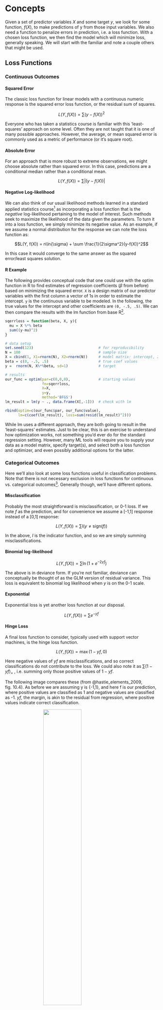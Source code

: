# Concepts


<span class="newthought">Given a set of predictor variables</span> $X$ and some target $y$, we look for some function, $f(X)$, to make predictions of y from those input variables.  We also need a function to penalize errors in prediction, i.e. a <span class="emph">loss function</span>.  With a chosen loss function, we then find the model which will minimize loss, generally speaking.  We will start with the familiar and note a couple others that might be used.


## Loss Functions

### Continuous Outcomes

#### Squared Error

The classic loss function for linear models with a continuous numeric response is the squared error loss function, or the residual sum of squares.


$$L(Y, f(X)) = \sum(y-f(X))^2$$

Everyone who has taken a statistics course is familiar with this 'least-squares' approach on some level.  Often they are not taught that it is one of many possible approaches.  However, the average, or <span class="emph">mean squared error</span> is commonly used as a metric of performance (or it's square root).



#### Absolute Error

For an approach that is more robust to extreme observations, we might choose absolute rather than squared error.  In this case, predictions are a conditional median rather than a conditional mean.


$$L(Y, f(X)) = \sum|(y-f(X))|$$

#### Negative Log-likelihood

We can also think of our usual likelihood methods learned in a standard applied statistics course[^maxlike] as incorporating a loss function that is the *negative* log-likelihood pertaining to the model of interest.  Such methods seek to maximize the likelihood of the data given the parameters. To turn it into a loss function, we simply minimize its negative value.  As an example, if we assume a normal distribution for the response we can note the loss function as:


$$L(Y, f(X)) = n\ln{\sigma} + \sum \frac{1}{2\sigma^2}(y-f(X))^2$$

In this case it would converge to the same answer as the squared error/least squares solution.


#### R Example

The following provides conceptual code that one could use with the <span class="func">optim</span> function in R to find estimates of regression coefficients ($\beta$ from before) based on minimizing the squared error.  `X` is a design matrix of our predictor variables with the first column a vector of 1s in order to estimate the intercept.  `y` is the continuous variable to be modeled.  In the following, the true values for the intercept and other coefficients are `(0, -.5, .5)`. We can then compare the results with the <span class="func">lm</span> function from base R[^optimfunc].


```r
sqerrloss = function(beta, X, y){
  mu = X %*% beta
  sum((y-mu)^2)
}

# data setup
set.seed(123)                              # for reproducibility
N = 100                                    # sample size
X = cbind(1, X1=rnorm(N), X2=rnorm(N))     # model matrix: intercept, 2 predictors
beta = c(0, -.5, .5)                       # true coef values
y =  rnorm(N, X%*%beta, sd=1)              # target

# results
our_func = optim(par=c(0,0,0),             # starting values
                 fn=sqerrloss, 
                 X=X, 
                 y=y, 
                 method='BFGS')
lm_result = lm(y ~ ., data.frame(X[,-1]))  # check with lm 

rbind(optim=c(our_func$par, our_func$value), 
      lm=c(coef(lm_result), loss=sum(resid(lm_result)^2)))
```

While <span class="func">lm</span> uses a different approach, they are both going to result in the 'least-squares' estimates.  Just to be clear, this is an exercise to understand how optimization works, not something you'd ever do for the standard regression setting.  However, many ML tools will require you to supply your data as a model matrix, specify target(s), and select both a loss function and optimizer, and even possibly additional options for the latter.



### Categorical Outcomes

Here we'll also look at some loss functions useful in classification problems. Note that there is not necessary exclusion in loss functions for continuous vs. categorical outcomes[^catregloss]. Generally though, we'll have different options.

#### Misclassification

Probably the most straightforward is misclassification, or 0-1 loss.  If we note $f$ as the prediction, and for convenience we assume a [-1,1] response instead of a [0,1] response:


$$L(Y, f(X)) = \sum I(y\neq \mathrm{sign}(f))$$

In the above, $I$ is the indicator function, and so we are simply summing misclassifications.


#### Binomial log-likelihood


$$L(Y, f(X)) = \sum \ln(1 + e^{-2yf})$$

The above is in deviance form. If you're not familiar, deviance can conceptually be thought of as the GLM version of residual variance.  This loss is equivalent to binomial log likelihood when $y$ is on the 0-1 scale.

#### Exponential

Exponential loss is yet another loss function at our disposal.


$$L(Y, f(X)) = \sum e^{-yf}$$

#### Hinge Loss

A final loss function to consider, typically used with support vector machines, is the hinge loss function.

$$L(Y, f(X)) = \max(1-yf, 0)$$

Here negative values of $yf$ are misclassifications, and so correct classifications do not contribute to the loss.  We could also note it as $\sum (1-yf)_+$ , i.e. summing only those positive values of $1-yf$.  

The following image compares these (from @hastie_elements_2009, fig. 10.4).  As before we are assuming y is {-1,1}, and here f is our prediction, where positive values are classified as 1 and negative values are classified as -1.  $yf$, the margin, is akin to the residual from regression, where positive values indicate correct classification.  

<img src="img/lossfuncs.png" style="display:block; margin: 0 auto;" width=50%>

Which of these might work best may be specific to the situation, but the gist is that they penalize negative values (misclassifications) more heavily and increasingly (except for misclassification error, which penalizes all misclassifications equally), with their primary difference in how heavy that penalty is.  


## Regularization

<span class="newthought">It is important to note</span> that a model fit to a single data set might do very well with the data at hand, but then suffer when predicting independent data[^biasvar].  Also, oftentimes we are interested in a 'best' subset of predictors among a great many, and in this scenario the estimated coefficients are overly optimistic.  This general issue can be improved by shrinking estimates toward zero, such that some of the performance in the initial fit is sacrificed for improvement with regard to prediction.

Penalized estimation will provide estimates with some shrinkage, and we can use it with little additional effort with our common procedures.  Concretely, let's apply this to the standard linear model, where we are finding estimates of $\beta$ that minimize the squared error loss.


$$\hat\beta = \underset{\beta}{\mathrm{arg\, min}} \sum{(y-X\beta)^2}$$

In words, we're finding the coefficients that minimize the sum of the squared residuals.  Now we just add a penalty component to the procedure as follows.


$$\hat\beta = \underset{\beta}{\mathrm{arg\, min}} \sum{(y-X\beta)^2} + \lambda\overset{p}{\underset{j=1}{\sum}}{\left|\beta_j\right|}$$

In the above equation, $\lambda$ is our penalty term[^penterm] for which larger values will result in more shrinkage.  It's applied to the $L_1$ or Manhattan norm of the coefficients, $\beta_1,\beta_2...\beta_p$, i.e. *not including the intercept* $\beta_0$, and is the sum of their absolute values (commonly referred to as the <span class="emph">lasso</span>[^lasso]). For generalized linear and additive models, we can conceptually express a penalized likelihood as follows:


$$l_p(\beta) = l(\beta) - \lambda\overset{p}{\underset{j=1}{\sum}}{\left|\beta_j\right|}$$

As we are maximizing the likelihood, the penalty is a subtraction, but nothing inherently different is shown.  If we are minimizing the negative (log) likelihood, we then add the penalty. This basic idea of adding a penalty term will be applied to all machine learning approaches, but as shown, we can apply such a tool to classical methods to boost prediction performance.

It should be noted that we can go about the regularization in different ways.  For example, using the squared $L_2$ norm results in what is called <span class="emph"></span> (a.k.a. Tikhonov regularization)[^lassobayes], and using a weighted combination of the lasso and ridge penalties gives us <span class="emph">elastic net</span> regularization. We'll see an example of this later.



### R Example

In the following example, we take a look at the lasso approach for a standard linear model.  We add the regularization component, with a fixed penalty $\lambda$ for demonstration purposes[^lambda].  However, you should insert your own values for $\lambda$ in the <span class="func">optim</span> line to see how the results are affected. I've also increased the number of predictors to 10.

```r
# data setup
set.seed(123)
N = 100
X = cbind(1, matrix(rnorm(N*10), ncol=10))
beta = runif(ncol(X))
y =  rnorm(N, X%*%beta, sd=2)

sqerrloss_reg = function(beta, X, y, lambda=.5){
  mu = X%*%beta
  # sum((y-mu)^2) + lambda*sum(abs(beta[-1])) # conceptual
  sum((y-mu)^2) + 2*length(y)*lambda*sum(abs(beta[-1])) # actual for lasso
}

lm_result = lm(y~., data.frame(X[,-1]) )
regularized_result = optim(par=rep(0, ncol(X)), 
                           fn=sqerrloss_reg, 
                           X=X, 
                           y=y, 
                           method='BFGS')
```
<br>


```r
rbind(`Standard LM`=coef(lm_result), 
      `Regularized Model`=regularized_result$par) %>% 
  t() %>% 
  round(3) %>% 
  datatable(options=list(dom='t', pageLength=11, ordering=F), 
            width='50%',
            class='compact|nowrap') %>%
  formatStyle(columns=0:3, backgroundColor='#fffff8')
```
<br>

From the above, we can see in this case that the penalized coefficients have indeed shrunk toward zero. Now we move to testing. Normally both the training and test sets will be a random split of the original set, for this demo we'll generate the test as we did with the training.

```r
# Create test data
N_test = 50
X_test = cbind(1, matrix(rnorm(N_test*10), ncol=10))
y_test = rnorm(N_test, X_test%*%beta, sd=2)

# fits on training set
fits_lm = fitted(lm_result, newdata = data.frame(X))
fits_reg = X%*%regularized_result$par

# loss on training set
data.frame(lm_train = crossprod(y - fits_lm),
           regularized_train = crossprod(y - fits_reg))

# fits on test set
fits_lm = predict(lm_result, newdata = data.frame(X_test))
fits_reg = X_test%*%regularized_result$par

# loss on test set
data.frame(lm_test = crossprod(y_test - fits_lm),
           regularized_test = crossprod(y_test - fits_reg))
```

We can see that the residual sum of squares has increased just a tad for the regularized fit on the training data.  On the test data however, the squared error loss is lower.


In general, we can add the same sort of penalty to any number of models, such as logistic regression, neural net models, recommender systems etc.  The primary goal again is to hopefully increase our ability to generalize the selected model to new data.  Note that the estimates produced are in fact *biased*, but we have decreased the variance with new predictions as a counterbalance, and this brings us to the topic of the next section.



## Bias-Variance Tradeoff

In most of science, we are concerned with reducing uncertainty in our knowledge of some phenomenon.  The more we know about the factors involved or related to some outcome of interest, the better we can predict that outcome upon the influx of new information.  The initial step is to take the data at hand, and determine how well a model or set of models fit the data in various fashions.  In many applications however, this part is also more or less the end of the game as well[^bigdata].

Unfortunately, such an approach, in which we only fit models to one data set, does not give a very good sense of <span class="emph">generalization</span> performance, i.e. the performance we would see with new data.  While typically not reported, most researchers, if they are spending appropriate time with the data, are actually testing a great many models, among which the 'best' is then provided in detail in the end report.  Without some generalization performance check however, such performance is overstated when it comes to new data.

In the following, consider a standard linear model scenario, e.g. with squared-error loss function and perhaps some regularization, and a data set in which we split the observations in some random fashion into a <span class='emph'>training set</span>, for initial model fit, and a <span class="emph">test set</span>, which will be kept separate and independent, and used to measure generalization performance[^tuning].  We note <span class="emph">training error</span> as the (average) loss over the training set, and <span class="emph">test error</span> as the (average) prediction error obtained when a model resulting from the training data is fit to the test data.  So, in addition to the previously noted goal of finding the 'best' model (<span class="emph">model selection</span>), we are interested further in estimating the prediction error with new data (<span class="emph">model performance</span>).

### Bias & Variance

We start[^biasvarref] with a true data generating process for some target $y$, expressed as a function of features $X$. We can specify the true model as 

$$y = f(X) + \epsilon$$

where $f(x)$ is the expected value of $y$ given $X$, i.e. $f(x) = E(y|X)$. The expected value of the error, $E(\epsilon)=0$, has some variance, $\textrm{Var}(\epsilon) = \sigma^2_\epsilon$.  In other words, we are talking about the standard regression model we all know and love.  Now we can conceptually think of the *expected prediction error* at a specific input $X = x_*$ as: 


$$\text{Error}_{x_*} = \text{Irreducible Error} + \text{Bias}^2 + \text{Variance}$$


To better understand this, think of training models over and over, each time with new training data, but testing each model at input $x_*$. The $\text{Error}_{x_*}$ is the average, or expected value of the prediction error in this scenario, or $E[(y - \hat f(x))^2|X=x_*]$, with $\hat f$ our current estimate of the true underlying data generating function $f$. We can note three components to this general notion of prediction error: 

**Irreducible error**: The variance of the (new test) target ($\sigma^2_\epsilon$). This is unavoidable, since our $y$ is measured with error.

**Bias^2^**: the amount the *average* of our estimate varies from the true (but unknown) value ($E(\hat f) - f$). This is often the result of trying to model the complexity of nature with something much simpler that the human brain can understand. While the simpler might make us feel good, it may not work very well.

**Variance**: the amount by which our prediction would change if we had estimated it using a different training data set ($Var(\hat f)$). Even with unbiased estimates, we could still see a high mean squared error due to high variance.

Slightly more formally, we can present this as follows, with $h_*$ our estimated (hypothesized) value at $x_*$:


$$\text{Error}_{x_*} = \text{Var}(\epsilon) + (\text{E}[h_*] - f(x_*))^2 + \text{Var}(h_*)$$

The latter two components make up the mean squared error in our previous demonstration.  While they are under our control, they compete with one another such that oftentimes we improve one at the detriment of the other. In other words, *bias and variance are not independent*.



### The Tradeoff

Outlining a general procedure, we start by noting the prediction error on a training data set with multiple models of varying complexity (e.g. increasing the number of predictor variables, adding polynomial terms, including interactions), and then assess the performance of the chosen models in terms of prediction error on the test set.  We then perform the same activity for a total of 100 simulated data sets, for each level of complexity.

The results from this process might look like the following, taken from @hastie_elements_2009.  With regard to the training data, we have $\mathrm{error}_{\mathrm{train}}$ for one hundred training sets for each level of model complexity.  The bold blue line notes this average error over the 100 sets by model complexity, and we can see that more complex models fit the data better.  The bold red line is the average test error ($\mathrm{error}_{\mathrm{test}}$) across the 100 test data sets, and it tells a different story. When models get too complex, the test error starts to *increase*.

<img src="img/biasvar2.svg" style="display:block; margin: 0 auto;" width=50%>

Ideally we'd like to see low bias and (relatively) low  variance, but things are not so easy. One thing we can see clearly is that $\mathrm{error}_{\mathrm{train}}$ is not a good estimate of $\mathrm{error}_{\mathrm{test}}$, which is now our focus in terms of performance. If we think of the training error as what we would see in typical research where one does everything with a single data set, we are using the same data set to fit the model and assess error.  As the model is adapted to that data set specifically, it will be overly optimistic in the estimate of the error, that optimism being the difference between the error rate we see based on the training data versus the average of what we would get with many test data sets.  We can think of this as a problem of overfitting to the training data.  Models that do not incorporate any regularization or validation process of any kind are likely overfit to the data presented.

Generally speaking, the more complex the model, the lower the bias, but the higher the variance, as depicted in the graphic.  Specifically however, the situation is more nuanced, where the type of problem (classification with 0-1 loss vs. continuous response with squared error loss[^biasvardimen]) and technique (a standard linear model vs. regularized fit) will exhibit different bias-variance relationships.




### Diagnosing Bias-Variance Issues *&* Possible Solutions

The following can serve as a visual summary of the concepts just outlined (figure adapted from @domingos_few_2012).

<img src="img/biasvartarget.svg" style="display:block; margin: 0 auto;" width=50%> <br> 

Now let's assume a regularized linear model with a standard data split into training and test sets.  We will describe different scenarios with possible solutions.


#### Worst Case Scenario

Starting with the worst case scenario, poor models may exhibit high bias and high variance.  One thing that will not help this situation (perhaps contrary to intuition) is adding more data.  You can't make a silk purse out of a sow's ear ([*usually*](https://libraries.mit.edu/archives/exhibits/purse/)), and adding more data just gives you a more accurate picture of how awful your model is. One might need to rework the model, e.g. adding new predictors or creating them via interaction terms, polynomials, or other smooth functions as in additive models, or simply collecting better and/or more relevant data.


#### High Variance

When variance is a problem, our training error is low while test error is relatively high (overfitting problem). Implementing more shrinkage or other penalization to model complexity may help with the issue.  In this case more data may help as well.

#### High Bias

With bias issues, our training error is high and test error is not too different from training error (underfitting problem).  Adding new predictors/features, e.g. interaction terms, polynomials etc., can help here.  Additionally, reducing the penalty parameter $\lambda$ would also work with even less effort, though generally it should be estimated rather than explicitly set.


Here is another visualization to drive the point home.

<img class='imgbigger' src="img/biasvar_gp.svg" style="display:block; margin: 0 auto;" width=50%> 

<br> 

The figure is inspired by @murphy_machine_2012 (figure 6.5) showing the bias-variance trade-off.  Sample (left) and average (right) fits of linear regression using a Gaussian radial basis function expansion. The blue line represents the true x-y relationship. The top row shows low variance between one fit and the next (left) but notable bias (right) in that the average fit is off.  Compare to the less regularized (high variance, low bias) situation of the bottom row.  See the <span class="pack">kernlab</span> package for the fitting function used, and the [appendix][Appendix] for the code used to produce the graph.



### Bias-Variance Summary

One of the key ideas any applied researcher can take from machine learning concerns the bias-variance trade-off and issues of overfitting in particular.  Typical applied practice involves potentially dozens of models fit to the same data set without any validation whatsoever, yet only one or two are actually presented in publication.  Many disciplines report nothing but the statistical significance, and yet one can have statistically significant predictors and have predictive capability that is no different from guessing.  Furthermore, very complex models are often fit to small data sets, compounding the problem.

It is very easy to describe ***science*** without ever talking about statistical significance.  It is impossible to talk about science without talking about prediction.  The bias-variance trade-off is one way to bring the concerns of prediction to the forefront, and any applied researcher can benefit from thinking about its implications[^bvclass]. 



## Cross-Validation

As noted in the previous section, in machine learning approaches we are particularly concerned with prediction error on new data.  The simplest validation approach would be to split the data available into a training and test set as discussed previously.  We estimate the model on the training data, and apply the model to the test data, get the predictions and measure our test error, selecting whichever model results in the least test error. The following displays a hypothetical learning curve from the results of such a process.  While the approach is fairly simple, other approaches are more commonly used and result in better estimates of predictive performance[^validation].

<img src="img/learningcurve.svg" style="display:block; margin: 0 auto;" width=50%>

### Adding Another Validation Set

One technique that might be utilized for larger data sets, is to split the data into training, *validation*, and test sets.  For example, one might take the original data and create something like a 60-20-20% split to create the needed data sets.  The purpose of the initial validation set is to select the optimal model and determine the values of <span class="emph">tuning parameters</span>.  These are parameters which generally deal with how complex a model one will allow, but for which one would have little inkling as to what they should be set at beforehand. For example, our $\lambda$ shrinkage parameter in regularized regression would be such a parameter.  We first select models/tuning parameters that minimize the validation set error, and once the model is chosen, we then examine test set error performance.  In this way performance assessment is still independent of the model development process.



### K-fold Cross-Validation

In many cases we don't have enough data for such a split, and the split percentages are arbitrary anyway, with results that would be specific to the split chosen.  Instead we can take a typical data set and randomly split it into $\kappa=10$ equal-sized (or close to it) parts.  Next, we take the first nine partitions, combine them, and use them as the training set.  With chosen model from the training data, make predictions on the held-out partition.  Now we do it again, but this time use the 9^th^ partition as the holdout set. Repeat the process until each of the initial 10 partitions of data have been used as the test set.  Average the error across all procedures for our estimate of prediction error.  With enough data, this (and the following methods) could be used as the validation procedure before eventual performance assessment on an independent test set with the final chosen model.

<img src="img/kfold.svg" style="display:block; margin: 0 auto;" width=50%> <br>  
<p style="text-align:center">An illustration of 3-fold classification.</p>

#### Leave-one-out Cross-Validation

Leave-one-out (LOO) cross-validation is the same thing but where $\kappa=N$.  In other words, we train a model for all observations except the $\kappa^{th}$ one, assessing fit on the observation that was left out. We then cycle through until all observations have been left out once to obtain an average accuracy.  

Of the two, K-fold may have relatively higher bias but less variance, while LOO would have the converse problem, as well as possible computational issues[^gcv].  K-fold's additional bias would be diminished would with increasing sample sizes, and generally 5 or 10-fold cross-validation is recommended.  However, many model selection techniques (e.g. via AIC) have a leave-one-out interpretation.


### Bootstrap

With a bootstrap approach, we draw $B$ random samples with replacement from our original data set, creating $B$ bootstrapped data sets of the same size as the original data.  We use the $B$ data sets as training sets and, using the original data as the test set, average the prediction error across the models.


### Other Stuff

Along with the above there are variations such as repeated cross validation, the '.632' bootstrap and so forth.  One would want to do a bit of investigating, but $\kappa$-fold and bootstrap approaches generally perform well.  If variable selection is part of the goal, one should be selecting subsets of predictors as part of the cross-validation process, not at some initial data step.











[^maxlike]: Well some of you. Many applied methods courses don't teach the basic maximum likelihood approach, even though it's the most widely used estimation technique for statistical inference.

[^optimfunc]: Type `?optim` at the console for more detail.

[^catregloss]: For example, if dealing with probabilities, we technically could use minimize squared errors in the case of classification also.  We could use a maximum likelihood for either setting (or minimize the negative log likelihood to turn it into a loss function).

[^biasvar]: In terminology we will discuss further later, such models might have low bias but notable variance.

[^penterm]: This can be set explicitly or also estimated via a validation approach.  As we do not know it beforehand, we can estimate it on a validation data set (not the test set) and then use the estimated value when estimating coefficients via cross-validation with the test set.  We will talk more about validation later.

[^lasso]: See Tibshirani (1996) Regression shrinkage and selection via the lasso.

[^lambda]: As noted previously, in practice $\lambda$ would be estimated via some validation procedure.

[^lassobayes]: Interestingly, the lasso and ridge regression results can be seen as a Bayesian approach using a zero mean Laplace and Normal prior distribution respectively for the $\beta_j$.

[^bigdata]: I should note that I do not make any particular claim about the quality of such analysis.  In many situations, the cost of data collection is very high, and for all the current enamorment with 'big' data, a lot of folks will never have access to big data for their situation (e.g. certain clinical populations).  In these situations, getting new data for which one might make predictions is extremely difficult.

[^tuning]: In typical settings, there are parameters specific to some analytical technique for which one would have no knowledge, and which must be estimated along with the usual parameters of the standard models. The $\lambda$ penalty parameter in regularized regression is one example of such a <span class='emph'>tuning parameter</span>. In the best case scenario, we would also have a <span class='emph'>validation set</span>, where we could determine appropriate values for such parameters based on performance with the validation data set, and then assess generalization performance on the test set when the final model has been chosen.  However, methods are available to us in which we can approximate the validation step in other ways.

[^biasvarref]: Much of the following is essentially a paraphrase of parts of @hastie_elements_2009 (chapters 2 and 7).

[^biasvardimen]: See Friedman (1996) *On Bias, Variance, 0/1 Loss and the Curse of Dimensionality* for the unusual situations that can arise in dealing with classification error with regard to bias and variance.

[^validation]: Along with some of the other works cited, see @harrell2015regression for a good discussion of model validation.

[^gcv]: For squared-error loss situations, there is a Generalized cross-validation (GCV) that can be estimated more directly without actually going to the entire LOO procedure, and functions similarly to AIC.

[^bvclass]: Note that the bias-variance tradeoff doesn't readily apply to classification problems, at least not in the same way.  To begin, the relationship is multiplicative, and depending on which side of the decision boundary one is on (correct vs. not), it might even be useful to increase the variance.  However, if one thinks in terms of predicted probabilities rather than predicted class, one can more or less keep the same mindset. 